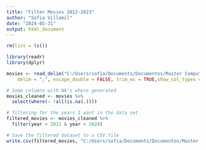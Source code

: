 ```yaml
---
title: "Filter Movies 2012-2023"
author: "Sofia Villamil"
date: "2024-05-31"
output: html_document
---
```


```r
rm(list = ls())
```

```r
library(readr)
library(dplyr)

movies <- read_delim("C:/Users/sofia/Documents/Documentos/Master Computational Social Sciences/TFM/Master Thesis/Scrapping/TMDB_movie_dataset_v11_1mill.csv", 
    delim = ";", escape_double = FALSE, trim_ws = TRUE,show_col_types = FALSE)

# Some columns with NA's where generated
movies_cleaned <- movies %>%
  select(where(~ !all(is.na(.))))

# filtering for the years I want in the data set
filtered_movies <- movies_cleaned %>%
  filter(year > 2011 & year < 2024)

# Save the filtered dataset to a CSV file
write.csv(filtered_movies, "C:/Users/sofia/Documents/Documentos/Master Computational Social Sciences/TFM/Master Thesis/Scrapping/TMDB_movie_dataset_v11_1mill_filter.csv", row.names = FALSE)

```

